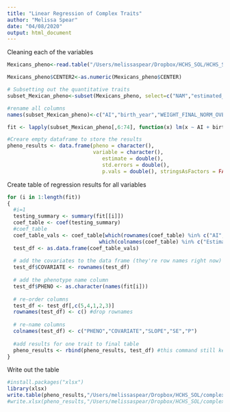 ```yaml
---
title: "Linear Regression of Complex Traits"
author: "Melissa Spear"
date: "04/08/2020"
output: html_document
---
```


Cleaning each of the variables 
```r
Mexicans_pheno<-read.table("/Users/melissaspear/Dropbox/HCHS_SOL/HCHS_SOL_Mexicans_admixed_95_full_pheno_010919.txt",header=T, sep='\t')

Mexicans_pheno$CENTER2<-as.numeric(Mexicans_pheno$CENTER)

# Subsetting out the quantitative traits  
subset_Mexican_pheno<-subset(Mexicans_pheno, select=c("NAM","estimated_birth_year","WEIGHT_FINAL_NORM_OVERALL","GENDERNUM","CENTER2","SLPA92","ABPA1A", "ABPA1B", "ABPA1C", "ABPA1D", "ABPA1E", "ABPA1F","LABA91","HBA1C_SI","MHEA27","PRBA29","BMI","HEIGHT","LABA1","LABA23","LABA24","LABA25","LABA26","LABA27","ANTA4","LABA3","LABA5","LABA9","LABA6","PRBA25","SBPA5","WAIST_HIP","ANTA10A","ANTA10B","EGFRCKD","EGFRMDRD","MENO_C","LABA66","LABA68","LABA67","LABA69","SLPDUR","ECGA8","LABA82","LABA83","LABA84","LABA103","ANTA5","ECGA10","ECGA11","FEV1_FVC_RATIO","ECGA9","ECGA7","LABA10","LABA11","LABA12","LABA13","LABA14","LABA4","LABA7","LABA8","LABA70","LABA71","LABA79","PRBA36","LABA76","LABA2","LABA81","ECGA12","ECGA264","LABA99","SBPA6","LABA72","LABA80"))

#rename all columns
names(subset_Mexican_pheno)<-c("AI","birth_year","WEIGHT_FINAL_NORM_OVERALL","GENDER","CENTER","Mean SpO2","Right brachial systolic blood pressure","Right dorsalis pedis systolic blood pressure","Right posterior tibial systolic blood pressure","Left posterior tibial systolic blood pressure","Left dorsalis pedis systolic blood pressure","Left brachial systolic blood pressure","High-sensitivity C-reactive protein","Glycosylated hemoglobin (HbA1c)","Age at which menses began","FEV1","BMI","HEIGHT","White blood count","Neutrophil count","Lymphocyte count","Monocyte count","Eosinophil count","Basophil count","Weight","Hemoglobin","Mean corpuscular volume","Platelet count","Mean corpuscular hemoglobin","FVC","Average systolic blood pressure","Waist to hip ratio","Waist girth","Hip girth","EGFR CKD Epi","EGFR MDRD","Age at natural menopause","Total cholesterol","HDL cholesterol","Triglycerides","LDL cholesterol","Average sleep duration","Heart rate, ventricular","Iron","Total iron binding capacity","% Transferrin saturation","Ferritin","% Fat","QRS duration","QT duration","FEV1 FVC Ratio","PR duration","Heart rate, atrial","% neutrophils","% Lymphocytes","% Monocytes","% Eosinophils","% Basophils","% Hematocrit","Mean corpuscular hemoglobin concentration","% Red cell distribution width","Glucose, fasting","Glucose, post OGTT","Urine creatinine, random","Predicted FVC","Creatinine","Red blood cell count","Albumin/creatine ratio","QTc calculated","HRV","% Immature granulocytes","Average diastolic blood pressure","% Glycosylated hemoglobin","Urine microalbumin, random")
```

```r
fit <- lapply(subset_Mexican_pheno[,6:74], function(x) lm(x ~ AI + birth_year + GENDER + log(WEIGHT_FINAL_NORM_OVERALL) + CENTER, data = subset_Mexican_pheno,na.action = na.omit))
```


```r
#Creare empty dataframe to store the results 
pheno_results <- data.frame(pheno = character(),
                            variable = character(),
                               estimate = double(),
                               std.errors = double(),
                               p.vals = double(), stringsAsFactors = FALSE)
```

Create table of regression results for all variables 
```r
for (i in 1:length(fit))
{
  #i=1
  testing_summary <- summary(fit[[i]])
  coef_table <- coef(testing_summary)
  #coef_table
  coef_table_vals <- coef_table[which(rownames(coef_table) %in% c("AI","birth_year","GENDER","log(WEIGHT_FINAL_NORM_OVERALL)","CENTER")),
                              which(colnames(coef_table) %in% c("Estimate", "Std. Error","Pr(>|t|)"))]
  test_df <- as.data.frame(coef_table_vals)
  
  # add the covariates to the data frame (they're row names right now)
  test_df$COVARIATE <- rownames(test_df)
  
  # add the phenotype name column
  test_df$PHENO <- as.character(names(fit[i]))
  
  # re-order columns
  test_df <- test_df[,c(5,4,1,2,3)]
  rownames(test_df) <- c() #drop rownames
  
  # re-name columns
  colnames(test_df) <- c("PHENO","COVARIATE","SLOPE","SE","P")
  
  #add results for one trait to final table 
  pheno_results <- rbind(pheno_results, test_df) #this command still keeps the rownames so need to drop 
}
```

Write out the table 
```r
#install.packages("xlsx")
library(xlsx)
write.table(pheno_results,"/Users/melissaspear/Dropbox/HCHS_SOL/complex_traits/extended_supplementary_table3_new_090720.txt",row.names=F,col.names=T,sep='\t',quote=F)
#write.xlsx(pheno_results,"/Users/melissaspear/Dropbox/HCHS_SOL/complex_traits/extended_supplementary_table3_new_090720.xlsx")
```



